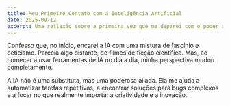 ```yaml
---
title: Meu Primeiro Contato com a Inteligência Artificial
date: 2025-09-12
excerpt: Uma reflexão sobre a primeira vez que me deparei com o poder da IA e como isso mudou minha forma de pensar sobre o futuro do desenvolvimento.
---
```


Confesso que, no início, encarei a IA com uma mistura de fascínio e ceticismo. Parecia algo distante, de filmes de ficção científica. Mas, ao começar a usar ferramentas de IA no dia a dia, minha perspectiva mudou completamente.

A IA não é uma substituta, mas uma poderosa aliada. Ela me ajuda a automatizar tarefas repetitivas, a encontrar soluções para bugs complexos e a focar no que realmente importa: a criatividade e a inovação.